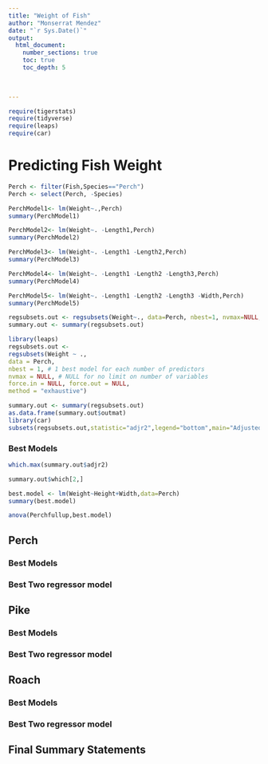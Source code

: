 ```yaml
---
title: "Weight of Fish"
author: "Monserrat Mendez"
date: "`r Sys.Date()`"  
output: 
  html_document:
    number_sections: true
    toc: true
    toc_depth: 5

 
    
---
```



```r
require(tigerstats)
require(tidyverse)
require(leaps)
require(car)
```


# Predicting Fish Weight
```r
Perch <- filter(Fish,Species=="Perch")
Perch <- select(Perch, -Species)
```


```r
PerchModel1<- lm(Weight~.,Perch)
summary(PerchModel1)
```


```r
PerchModel2<- lm(Weight~. -Length1,Perch)
summary(PerchModel2)
```


```r
PerchModel3<- lm(Weight~. -Length1 -Length2,Perch)
summary(PerchModel3)
```



```r
PerchModel4<- lm(Weight~. -Length1 -Length2 -Length3,Perch)
summary(PerchModel4)
```

```r
PerchModel5<- lm(Weight~. -Length1 -Length2 -Length3 -Width,Perch)
summary(PerchModel5)
```


```r
regsubsets.out <- regsubsets(Weight~., data=Perch, nbest=1, nvmax=NULL, force.in=NULL, force.out=NULL, method="exhaustive")
summary.out <- summary(regsubsets.out)
```

```r
library(leaps)
regsubsets.out <-
regsubsets(Weight ~ .,
data = Perch,
nbest = 1, # 1 best model for each number of predictors
nvmax = NULL, # NULL for no limit on number of variables
force.in = NULL, force.out = NULL,
method = "exhaustive")

summary.out <- summary(regsubsets.out)
as.data.frame(summary.out$outmat)
library(car)
subsets(regsubsets.out,statistic="adjr2",legend="bottom",main="Adjusted R^2")
```

### Best Models

```r
which.max(summary.out$adjr2)
```
```r
summary.out$which[2,]
```
```r
best.model <- lm(Weight~Height+Width,data=Perch)
summary(best.model)
```
```r
anova(Perchfullup,best.model)
```


## Perch

### Best Models

### Best Two regressor model


## Pike

### Best Models

### Best Two regressor model

## Roach

### Best Models

### Best Two regressor model

## Final Summary Statements